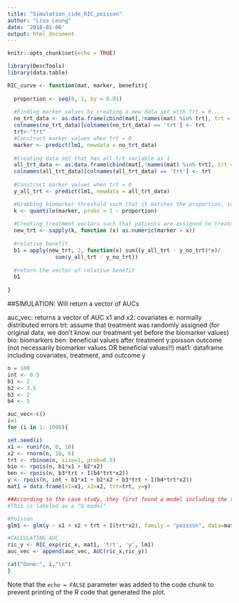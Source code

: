 ```yaml
---
title: "Simulation_cide_RIC_poisson"
author: "Lisa Leung"
date: '2018-01-06'
output: html_document
---
```


```r
knitr::opts_chunk$set(echo = TRUE)
```


```r
library(DescTools)
library(data.table)
```


```r
RIC_curve <- function(mat, marker, benefit){
  
  proportion <- seq(0, 1, by = 0.01)
  
  #Finding marker values by creating a new data set with trt = 0....
  no_trt_data <- as.data.frame(cbind(mat[,!names(mat) %in% trt], trt = 0))
  colnames(no_trt_data)[colnames(no_trt_data) == 'trt'] <- trt
  trt<-"trt"
  #Construct marker values when trt = 0
  marker <- predict(lm1, newdata = no_trt_data)
  
  #Creating data set that has all trt variable as 1
  all_trt_data <- as.data.frame(cbind(mat[,!names(mat) %in% trt], trt = 1))
  colnames(all_trt_data)[colnames(all_trt_data) == 'trt'] <- trt
  
  #Construct marker values when trt = 0
  y_all_trt <- predict(lm1, newdata = all_trt_data)

  #Grabbing biomarker threshold such that it matches the proportion, in this case, our biomarker is y_no_trt
  k <- quantile(marker, probs = 1 - proportion)
  
  #Creating treatment vectors such that patients are assigned to treatment if biomarker is greater than threshold
  new_trt <- sapply(k, function (x) as.numeric(marker > x))
  
  #relative benefit
  b1 = apply(new_trt, 2, function(x) sum((y_all_trt - y_no_trt)*x)/
               sum(y_all_trt - y_no_trt))
  
  #return the vector of relative benefit
  b1
  
}

```
##SIMULATION: Will return a vector of AUCs

auc_vec: returns a vector of AUC
x1 and x2: covariates
e: normally distributed errors
trt: assume that treatment was randomly assigned (for original data, we don't know our treatment yet before the biomarker values)
bio: biomarkers
ben: beneficial values after treatment
y:poisson outcome (not necessarily biomarker values OR beneficial values!!)
mat1: dataframe including covariates, treatment, and outcome y

```r
n = 100
int <- 0.5
b1 <- 2
b2 <- 3.5
b3 <- 2
b4 <- 5
```

```r
auc_vec<-c()
i=1
for (i in 1: 1000){

set.seed(i)
x1 <- runif(n, 0, 10)
x2 <- rnorm(n, 10, 6)
trt <- rbinom(n, size=1, prob=0.5)
bio <- rpois(n, b1*x1 + b2*x2)
ben <- rpois(n, b3*trt + I(b4*trt*x2))
y <- rpois(n, int + b1*x1 + b2*x2 + b3*trt + I(b4*trt*x2))
mat1 = data.frame(x1=x1, x2=x2, trt=trt, y=y)

##According to the case study, they first found a model including the treatment assignment and the clinical variables. 
#This is labeled as a "Q model"

#Poisson
glm1 <- glm(y ~ x1 + x2 + trt + I(trt*x2), family = "poisson", data=mat1)

#CALCULATING AUC
ric_y <- RIC_exp(ric_x, mat1, 'trt', 'y', lm1)
auc_vec <- append(auc_vec, AUC(ric_x,ric_y))

cat("Done:", i,"\n")
}
```

Note that the `echo = FALSE` parameter was added to the code chunk to prevent printing of the R code that generated the plot.
